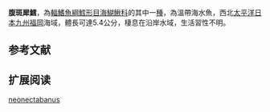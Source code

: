 {{Speciesbox
| name = 腹斑犀鱈
| status = NE
| status_system = IUCN3.1
| genus = Bregmaceros
| species = neonectabanus
| authority = Masuda, Ozawa & Tabeta, 1986
| synonyms = 
}}

'''腹斑犀鱈'''，為[[輻鰭魚綱|輻鰭魚綱]][[鱈形目|鱈形目]][[海鰗鰍科|海鰗鰍科]]的其中一[[種|種]]，為溫帶海水魚，西北[[太平洋|太平洋]][[日本|日本]][[九州_(日本)|九州]][[福岡|福岡]]海域，體長可達5.4公分，棲息在沿岸水域，生活習性不明。

==参考文献==
{{reflist}}
{{FishBase_species|genus=Bregmaceros|species=neonectabanus|year=2015|month=11}}

==扩展阅读==
{{refbegin}}
{{wikispecies-inline|Bregmaceros neonectabanus|腹斑犀鱈}}
{{refend}}
{{Wikispecies|Bregmaceros neonectabanus}}
{{Taxonbar|from=Q1866805}}

[[Category:犀鱈屬|neonectabanus]]


{{鱼类小作品}}